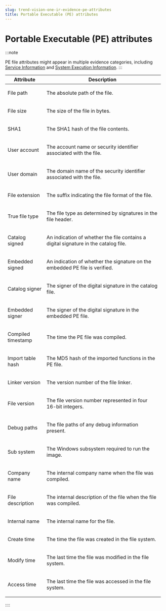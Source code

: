 ```yaml
---
slug: trend-vision-one-ir-evidence-pe-attributes
title: Portable Executable (PE) attributes
---
```

# Portable Executable (PE) attributes

:::note

PE file attributes might appear in multiple evidence categories, including [Service Information](service-information-windows.mdx) and [System Execution Information](system-execution-windows.mdx).
:::

<table>
<colgroup>
<col style="width: 25%" />
<col style="width: 75%" />
</colgroup>
<thead>
<tr>
<th>Attribute</th>
<th>Description</th>
</tr>
</thead>
<tbody>
<tr>
<td><p>File path</p></td>
<td><p>The absolute path of the file.</p></td>
</tr>
<tr>
<td><p>File size</p></td>
<td><p>The size of the file in bytes.</p></td>
</tr>
<tr>
<td><p>SHA1</p></td>
<td><p>The SHA1 hash of the file contents.</p></td>
</tr>
<tr>
<td><p>User account</p></td>
<td><p>The account name or security identifier associated with the file.</p></td>
</tr>
<tr>
<td><p>User domain</p></td>
<td><p>The domain name of the security identifier associated with the file.</p></td>
</tr>
<tr>
<td><p>File extension</p></td>
<td><p>The suffix indicating the file format of the file.</p></td>
</tr>
<tr>
<td><p>True file type</p></td>
<td><p>The file type as determined by signatures in the file header.</p></td>
</tr>
<tr>
<td><p>Catalog signed</p></td>
<td><p>An indication of whether the file contains a digital signature in the catalog file.</p></td>
</tr>
<tr>
<td><p>Embedded signed</p></td>
<td><p>An indication of whether the signature on the embedded PE file is verified.</p></td>
</tr>
<tr>
<td><p>Catalog signer</p></td>
<td><p>The signer of the digital signature in the catalog file.</p></td>
</tr>
<tr>
<td><p>Embedded signer</p></td>
<td><p>The signer of the digital signature in the embedded PE file.</p></td>
</tr>
<tr>
<td><p>Compiled timestamp</p></td>
<td><p>The time the PE file was compiled.</p></td>
</tr>
<tr>
<td><p>Import table hash</p></td>
<td><p>The MD5 hash of the imported functions in the PE file.</p></td>
</tr>
<tr>
<td><p>Linker version</p></td>
<td><p>The version number of the file linker.</p></td>
</tr>
<tr>
<td><p>File version</p></td>
<td><p>The file version number represented in four 16-bit integers.</p></td>
</tr>
<tr>
<td><p>Debug paths</p></td>
<td><p>The file paths of any debug information present.</p></td>
</tr>
<tr>
<td><p>Sub system</p></td>
<td><p>The Windows subsystem required to run the image.</p></td>
</tr>
<tr>
<td><p>Company name</p></td>
<td><p>The internal company name when the file was compiled.</p></td>
</tr>
<tr>
<td><p>File description</p></td>
<td><p>The internal description of the file when the file was compiled.</p></td>
</tr>
<tr>
<td><p>Internal name</p></td>
<td><p>The internal name for the file.</p></td>
</tr>
<tr>
<td><p>Create time</p></td>
<td><p>The time the file was created in the file system.</p></td>
</tr>
<tr>
<td><p>Modify time</p></td>
<td><p>The last time the file was modified in the file system.</p></td>
</tr>
<tr>
<td><p>Access time</p></td>
<td><p>The last time the file was accessed in the file system.</p></td>
</tr>
</tbody>
</table>
::::
